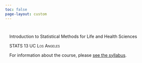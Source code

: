 ```yaml
---
toc: false
page-layout: custom
---
```


:::::{.content-block}
::::{.grid}
:::{#banner .g-col-12 .g-col-md-6 style="margin: 3em 1em 0em 1em"}



:::{.banner-text}
Introduction to Statistical Methods for Life and Health Sciences 
:::

[STATS 13 UC Los Angeles]{.smallcaps}

For information about the course, please [see the syllabus](syllabus.qmd).

:::
::::
:::::
